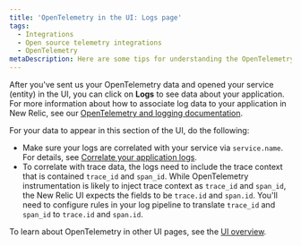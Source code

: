 ```yaml
---
title: 'OpenTelemetry in the UI: Logs page'
tags:
  - Integrations
  - Open source telemetry integrations
  - OpenTelemetry
metaDescription: Here are some tips for understanding the OpenTelemetry logs page in the New Relic UI.
---
```


After you've sent us your OpenTelemetry data and opened your service (entity) in the UI, you can click on **Logs** to see data about your application. For more information about how to associate log data to your application in New Relic, see our [OpenTelemetry and logging documentation](/docs/more-integrations/open-source-telemetry-integrations/opentelemetry/best-practices/opentelemetry-best-practices-logs).

For your data to appear in this section of the UI, do the following:

* Make sure your logs are correlated with your service via `service.name`. For details, see [Correlate your application logs](/docs/more-integrations/open-source-telemetry-integrations/opentelemetry/best-practices/opentelemetry-best-practices-logs#log-correlation).
* To correlate with trace data, the logs need to include the trace context that is contained `trace_id` and `span_id`.  While OpenTelemetry instrumentation is likely to inject trace context as `trace_id` and `span_id`, the New Relic UI expects the fields to be `trace.id` and `span.id`. You'll need to configure rules in your log pipeline to translate `trace_id` and `span_id` to `trace.id` and `span.id`.

To learn about OpenTelemetry in other UI pages, see the [UI overview](/docs/more-integrations/open-source-telemetry-integrations/opentelemetry/view-your-data/opentelemetry-view-your-data).